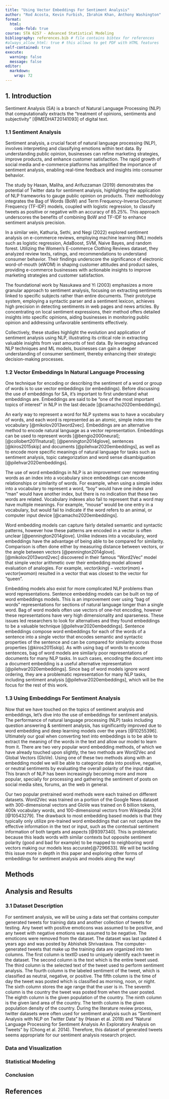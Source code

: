 ```yaml
---
title: "Using Vector Embeddings For Sentiment Analysis"
author: "Rod Acosta, Kevin Furbish, Ibrahim Khan, Anthony Washington"
format:
  html:
    code-fold: true
course: STA 6257 - Advanced Statistical Modeling
bibliography: references.bib # file contains bibtex for references
#always_allow_html: true # this allows to get PDF with HTML features
self-contained: true
execute: 
  warning: false
  message: false
editor: 
  markdown: 
    wrap: 72
---
```


## 1. Introduction

Sentiment Analysis (SA) is a branch of Natural Language Processing (NLP) that computationally extracts the “treatment of opinions, sentiments and subjectivity” [@MEDHAT20141093] of digital text. 

### 1.1 Sentiment Analysis
Sentiment analysis, a crucial facet of natural language processing (NLP), involves interpreting and classifying emotions within text data. By understanding public opinion, businesses can refine marketing strategies, improve products, and enhance customer satisfaction. The rapid growth of social media and e-commerce platforms has amplified the importance of sentiment analysis, enabling real-time feedback and insights into consumer behavior.

The study by Hasan, Maliha, and Arifuzzaman (2019) demonstrates the potential of Twitter data for sentiment analysis, highlighting the application of NLP frameworks to gauge public opinion on products. Their methodology integrates the Bag of Words (BoW) and Term Frequency-Inverse Document Frequency (TF-IDF) models, coupled with logistic regression, to classify tweets as positive or negative with an accuracy of 85.25%. This approach underscores the benefits of combining BoW and TF-IDF to enhance sentiment analysis precision.

In a similar vein, Kathuria, Sethi, and Negi (2022) explored sentiment analysis on e-commerce reviews, employing machine learning (ML) models such as logistic regression, AdaBoost, SVM, Naive Bayes, and random forest. Utilizing the Women’s E-commerce Clothing Reviews dataset, they analyzed review texts, ratings, and recommendations to understand consumer behavior. Their findings underscore the significance of electronic word-of-mouth (eWOM) in shaping customer attitudes and product sales, providing e-commerce businesses with actionable insights to improve marketing strategies and customer satisfaction.

The foundational work by Nasukawa and Yi (2003) emphasizes a more granular approach to sentiment analysis, focusing on extracting sentiments linked to specific subjects rather than entire documents. Their prototype system, employing a syntactic parser and a sentiment lexicon, achieves high precision in detecting sentiments in web pages and news articles. By concentrating on local sentiment expressions, their method offers detailed insights into specific opinions, aiding businesses in monitoring public opinion and addressing unfavorable sentiments effectively.

Collectively, these studies highlight the evolution and application of sentiment analysis using NLP, illustrating its critical role in extracting valuable insights from vast amounts of text data. By leveraging advanced NLP techniques and ML models, businesses can gain a deeper understanding of consumer sentiment, thereby enhancing their strategic decision-making processes.

### 1.2 Vector Embeddings In Natural Language Processing
One technique for encoding or describing the sentiment of a word or group of words is to use vector embeddings (or embeddings). Before discussing the use of embeddings for SA, it’s important to first understand what embeddings are. Embeddings are said to be “one of the most important topics of interest” in NLP in the last decade [@camacho2020embeddings].

An early way to represent a word for NLP systems was to have a vocabulary of words, and each word is represented as an atomic, simple index into the vocabulary [@mikolov2013word2vec]. Embeddings are an alternative method to encode natural language as a vector representation. Embeddings can be used to represent words [@bengio2000neural]; [@collobert2011natural]; [@pennington2014glove], sentences [@kiros2015skip] and documents [@pilehvar2020embeddings], as well as to encode more specific meanings of natural language for tasks such as sentiment analysis, topic categorization and word sense disambiguation [@pilehvar2020embeddings]. 

The use of word embeddings in NLP is an improvement over representing words as an index into a vocabulary since embeddings can encode relationships or similarity of words. For example, when using a simple index into a vocabulary to represent a word, “boy” would have one index and “man” would have another index, but there is no indication that these two words are related. Vocabulary indexes also fail to represent that a word may have multiple meanings. For example, “mouse” would be one entry in a vocabulary, but would fail to indicate if the word refers to an animal, or computer input device [@camacho2020embeddings].

Word embedding models can capture fairly detailed semantic and syntactic patterns, however how these patterns are encoded in a vector is often unclear [@pennington2014glove]. Unlike indexes into a vocabulary, word embeddings have the advantage of being able to be compared for similarity. Comparison is often done either by measuring distance between vectors, or the angle between vectors [@pennington2014glove]. [@mikolov2013word2vec] discovered in their famous “Word2Vec” model that simple vector arithmetic over their embedding model allowed evaluation of analogies. For example, $vector(king) - vector(man) + vector (woman)$ resulted in a vector that was closest to the vector for “queen”.

Embedding models also exist for more complicated NLP problems than word representations. Sentence embedding models can be built on top of word embeddings models. This is an improvement over using “bag of words” representations for sections of natural language longer than a single word. Bag of word models often use vectors of one-hot encoding, however these representations have very high dimensionality and sparseness. These issues led researchers to look for alternatives and they found embeddings to be a valuable technique [@pilehvar2020embeddings]. Sentence embeddings compose word embeddings for each of the words of a sentence into a single vector that encodes semantic and syntactic properties of the sentence and can be compared for similarity across those properties [@kiros2015skip]. As with using bag of words to encode sentences, bag of word models are similarly poor representations of documents for many NLP tasks. In such cases, encoding the document into a document embedding is a useful alternative representation [@pilehvar2020embeddings]. Since bag of word models ignore word ordering, they are a problematic representation for many NLP tasks, including sentiment analysis [@pilehvar2020embeddings], which will be the focus for the rest of this work.

### 1.3 Using Embeddings For Sentiment Analysis
Now that we have touched on the topics of sentiment analysis and embeddings, let's dive into the use of embeddings for sentiment analysis. The performance of natural language processing (NLP) tasks including question answering & sentiment analysis, has significantly improved due to word embedding and deep learning models over the years [@10255396]. Ultimately our goal when converting text into embeddings is to be able to extract the meaning of the words in the text and allow our model to learn from it. There are two very popular word embedding methods, of which we have already touched upon slightly, the two methods are Word2Vec and Global Vectors (GloVe). Using one of these two methods along with an embedding model we will be able to categorize data into positive, negative, or neutral sentiments by evaluating the overall polarity of the input data. This branch of NLP has been increasingly becoming more and more popular, specially for processing and gathering the sentiment of posts on social media sites, forums, an the web in general. 

Our two popular pretrained word  methods were each trained on different datasets. Word2Vec was trained on a portion of the Google News dataset with 300-dimensional vectors and GloVe was trained on 6 billion tokens, 400k vocabulary words, and 100-dimensional vectors from Wikipedia 2014 [@10543279]. The drawback to most embedding based models is that they typically only utilize pre-trained word embeddings that can not capture the effective information in the text or input,  such as the contextual sentiment information of both targets and aspects [@9397340]. This is problematic because this leads words with similar contexts but opposite sentiment polarity (good and bad for example) to be mapped to neighboring word vectors making our models less accurate[@7296633]. We will be tackling this issue more in depth in this paper and exploring other forms of embeddings for sentiment analysis and models along the way!


## Methods

## Analysis and Results
### 3.1 Dataset Description
For sentiment analysis, we will be using a data set that contains computer generated tweets for training data and another collection of tweets for testing. Any tweet with positive emoticons was assumed to be positive, and any tweet with negative emotions was assumed to be negative. The emoticons were removed from the dataset. The dataset was last updated 4 years ago and was posted by Abhishek Shrivastava. The computer-generated tweets that make up the training data are organized into ten columns. The first column is textID used to uniquely identify each tweet in the dataset. The second column is the text which is the entire tweet used. The third column is the selected text of the tweet used to perform sentiment analysis. The fourth column is the labeled sentiment of the tweet, which is classified as neutral, negative, or positive. The fifth column is the time of day the tweet was posted which is classified as morning, noon, or night. The sixth column stores the age range that the user is in. The seventh column is the country the tweet was posted from when the user posted. The eighth column is the given population of the country. The ninth column is the given land area of the country. The tenth column is the given population density of the country. During the literature review process, twitter datasets were often used for sentiment analysis such as “Sentiment Analysis with NLP on Twitter Data” by (Hasan et al. 2019) and “Natural Language Processing for Sentiment Analysis An Exploratory Analysis on Tweets” by (Chong et al. 2014). Therefore, this dataset of generated tweets seems appropriate for our sentiment analysis research project.

### Data and Visualization


### Statistical Modeling

### Conclusion

## References
